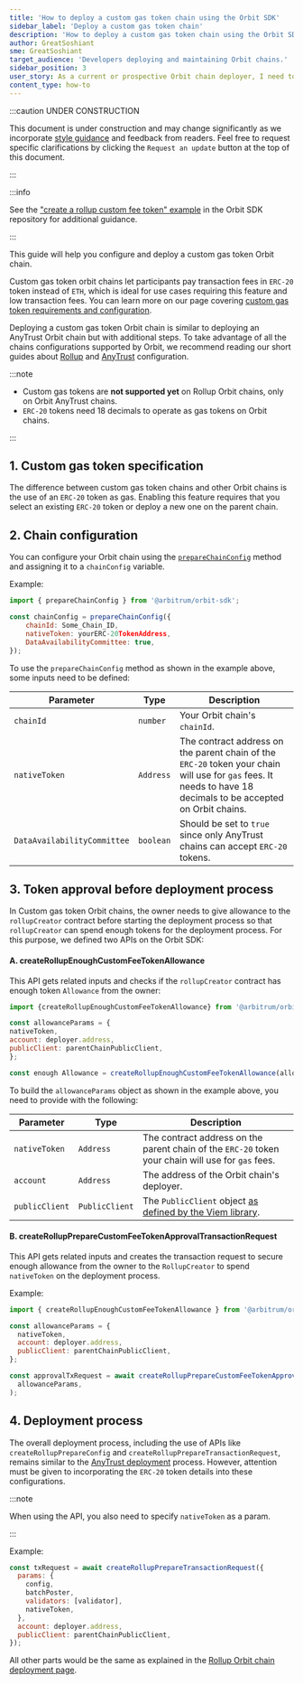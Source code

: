 ```yaml
---
title: 'How to deploy a custom gas token chain using the Orbit SDK'
sidebar_label: 'Deploy a custom gas token chain'
description: 'How to deploy a custom gas token chain using the Orbit SDK'
author: GreatSoshiant
sme: GreatSoshiant
target_audience: 'Developers deploying and maintaining Orbit chains.'
sidebar_position: 3
user_story: As a current or prospective Orbit chain deployer, I need to understand how to deploy a custom gas token chain using the Orbit SDK.
content_type: how-to
---
```


:::caution UNDER CONSTRUCTION

This document is under construction and may change significantly as we incorporate [style guidance](/for-devs/contribute#document-type-conventions) and feedback from readers. Feel free to request specific clarifications by clicking the `Request an update` button at the top of this document.

:::

:::info

See the ["create a rollup custom fee token" example](https://github.com/OffchainLabs/arbitrum-orbit-sdk/blob/main/examples/create-rollup-custom-fee-token/index.ts) in the Orbit SDK repository for additional guidance.

:::

This guide will help you configure and deploy a custom gas token Orbit chain.

Custom gas token orbit chains let participants pay transaction fees in `ERC-20` token instead of `ETH`, which is ideal for use cases requiring this feature and low transaction fees. You can learn more on our page covering [custom gas token requirements and configuration](use-a-custom-gas-token.mdx).

Deploying a custom gas token Orbit chain is similar to deploying an AnyTrust Orbit chain but with additional steps. To take advantage of all the chains configurations supported by Orbit, we recommend reading our short guides about [Rollup](orbit-sdk-deploying-rollup-chain.mdx) and [AnyTrust](orbit-sdk-deploying-anytrust-chain.mdx) configuration.

:::note

- Custom gas tokens are **not supported yet** on Rollup Orbit chains, only on Orbit AnyTrust chains.
- `ERC-20` tokens need 18 decimals to operate as gas tokens on Orbit chains.

:::

## 1. Custom gas token specification

The difference between custom gas token chains and other Orbit chains is the use of an `ERC-20` token as gas. Enabling this feature requires that you select an existing `ERC-20` token or deploy a new one on the parent chain.

## 2. Chain configuration

You can configure your Orbit chain using the [`prepareChainConfig`](https://github.com/OffchainLabs/arbitrum-orbit-sdk/blob/1f251f76a55bc1081f50938b0aa9f7965660ebf7/src/prepareChainConfig.ts#L3-L31) method and assigning it to a `chainConfig` variable.

Example:

```js
import { prepareChainConfig } from '@arbitrum/orbit-sdk';

const chainConfig = prepareChainConfig({
    chainId: Some_Chain_ID,
    nativeToken: yourERC-20TokenAddress,
    DataAvailabilityCommittee: true,
});
```

To use the `prepareChainConfig` method as shown in the example above, some inputs need to be defined:

| Parameter                   | Type      | Description                                                                                                                                                     |
| --------------------------- | --------- | --------------------------------------------------------------------------------------------------------------------------------------------------------------- |
| `chainId`                   | `number`  | Your Orbit chain's `chainId`.                                                                                                                                   |
| `nativeToken`               | `Address` | The contract address on the parent chain of the `ERC-20` token your chain will use for `gas` fees. It needs to have 18 decimals to be accepted on Orbit chains. |
| `DataAvailabilityCommittee` | `boolean` | Should be set to `true` since only AnyTrust chains can accept `ERC-20` tokens.                                                                                  |

## 3. Token approval before deployment process

In Custom gas token Orbit chains, the owner needs to give allowance to the `rollupCreator` contract before starting the deployment process so that `rollupCreator` can spend enough tokens for the deployment process. For this purpose, we defined two APIs on the Orbit SDK:

#### A. createRollupEnoughCustomFeeTokenAllowance

This API gets related inputs and checks if the `rollupCreator` contract has enough token `Allowance` from the owner:

```js
import {createRollupEnoughCustomFeeTokenAllowance} from '@arbitrum/orbit-sdk';

const allowanceParams = {
nativeToken,
account: deployer.address,
publicClient: parentChainPublicClient,
};

const enough Allowance = createRollupEnoughCustomFeeTokenAllowance(allowanceParams)
```

To build the `allowanceParams` object as shown in the example above, you need to provide with the following:

| Parameter      | Type           | Description                                                                                           |
| -------------- | -------------- | ----------------------------------------------------------------------------------------------------- |
| `nativeToken`  | `Address`      | The contract address on the parent chain of the `ERC-20` token your chain will use for `gas` fees.    |
| `account`      | `Address`      | The address of the Orbit chain's deployer.                                                            |
| `publicClient` | `PublicClient` | The `PublicClient` object [as defined by the Viem library](https://viem.sh/docs/clients/public.html). |

#### B. createRollupPrepareCustomFeeTokenApprovalTransactionRequest

This API gets related inputs and creates the transaction request to secure enough allowance from the owner to the `RollupCreator` to spend `nativeToken` on the deployment process.

Example:

```js
import { createRollupEnoughCustomFeeTokenAllowance } from '@arbitrum/orbit-sdk';

const allowanceParams = {
  nativeToken,
  account: deployer.address,
  publicClient: parentChainPublicClient,
};

const approvalTxRequest = await createRollupPrepareCustomFeeTokenApprovalTransactionRequest(
  allowanceParams,
);
```

## 4. Deployment process

The overall deployment process, including the use of APIs like `createRollupPrepareConfig` and `createRollupPrepareTransactionRequest`, remains similar to the [AnyTrust deployment](orbit-sdk-deploying-anytrust-chain.mdx) process. However, attention must be given to incorporating the `ERC-20` token details into these configurations.

:::note

When using the API, you also need to specify `nativeToken` as a param.

:::

Example:

```js
const txRequest = await createRollupPrepareTransactionRequest({
  params: {
    config,
    batchPoster,
    validators: [validator],
    nativeToken,
  },
  account: deployer.address,
  publicClient: parentChainPublicClient,
});
```

All other parts would be the same as explained in the [Rollup Orbit chain deployment page](orbit-sdk-deploying-rollup-chain.mdx).

